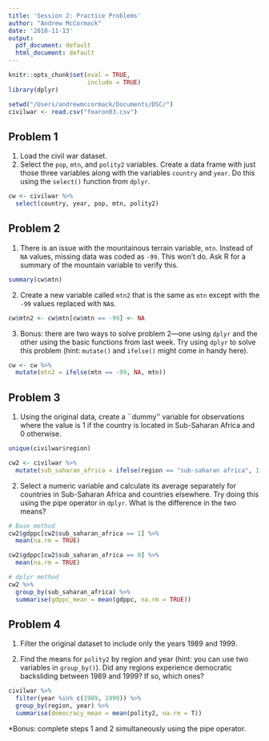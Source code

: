 ```yaml
---
title: 'Session 2: Practice Problems'
author: "Andrew McCormack"
date: '2018-11-13'
output:
  pdf_document: default
  html_document: default
---
```


```r
knitr::opts_chunk$set(eval = TRUE,
                      include = TRUE)
library(dplyr)
```

```r
setwd("/Users/andrewmccormack/Documents/DSC/")
civilwar <- read.csv("fearon03.csv")
```

## Problem 1

1. Load the civil war dataset.
2. Select the `pop`, `mtn`, and `polity2` variables. Create a data frame with just those three variables along with the variables `country` and `year`. Do this using the `select()` function from `dplyr`.

```r
cw <- civilwar %>%
  select(country, year, pop, mtn, polity2)
```


## Problem 2

1. There is an issue with the mountainous terrain variable, `mtn`. Instead of `NA` values, missing data was coded as `-99`. This won't do. Ask R for a summary of the mountain variable to verify this. 

```r
summary(cw$mtn)
```

2. Create a new variable called `mtn2` that is the same as `mtn` except with the `-99` values replaced with `NA`s. 

```r
cw$mtn2 <- cw$mtn[cw$mtn == -99] <- NA
```

3. Bonus: there are two ways to solve problem 2---one using `dplyr` and the other using the basic functions from last week. Try using `dplyr` to solve this problem (hint: `mutate()` and `ifelse()` might come in handy here).

```r
cw <- cw %>%
  mutate(mtn2 = ifelse(mtn == -99, NA, mtn))
```

## Problem 3

1. Using the original data, create a ``dummy'' variable for observations where the value is 1 if the country is located in Sub-Saharan Africa and 0 otherwise. 

```r
unique(civilwar$region)

cw2 <- civilwar %>%
  mutate(sub_saharan_africa = ifelse(region == "sub-saharan africa", 1,0))
```


2. Select a numeric variable and calculate its average separately for countries in Sub-Saharan Africa and countries elsewhere. Try doing this using the pipe operator in `dplyr`. What is the difference in the two means?

```r
# Base method
cw2$gdppc[cw2$sub_saharan_africa == 1] %>%
  mean(na.rm = TRUE)

cw2$gdppc[cw2$sub_saharan_africa == 0] %>%
  mean(na.rm = TRUE)
```
```r
# dplyr method
cw2 %>%
  group_by(sub_saharan_africa) %>%
  summarise(gdppc_mean = mean(gdppc, na.rm = TRUE))
```

## Problem 4

1. Filter the original dataset to include only the years 1989 and 1999.

2. Find the means for `polity2` by region and year (hint: you can use two variables in `group_by()`). Did any regions experience democratic backsliding between 1989 and 1999? If so, which ones?

```r
civilwar %>%
  filter(year %in% c(1989, 1999)) %>%
  group_by(region, year) %>%
  summarise(democracy_mean = mean(polity2, na.rm = T))
```
*Bonus: complete steps 1 and 2 simultaneously using the pipe operator. 
